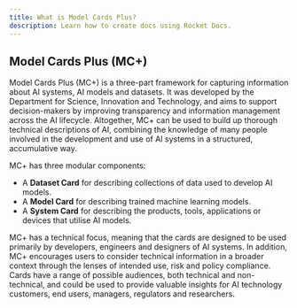 ```yaml
---
title: What is Model Cards Plus?
description: Learn how to create docs using Rocket Docs.
---
```

## Model Cards Plus (MC+)


Model Cards Plus (MC+) is a three-part framework for capturing information about AI systems, AI models and datasets. It was developed by the Department for Science, Innovation and Technology, and aims to support decision-makers by improving transparency and information management across the AI lifecycle. Altogether, MC+ can be used to build up thorough technical descriptions of AI, combining the knowledge of many people involved in the development and use of AI systems in a structured, accumulative way.

MC+ has three modular components:

- A **Dataset Card** for describing collections of data used to develop AI models.
- A **Model Card** for describing trained machine learning models.
- A **System Card** for describing the products, tools, applications or devices that utilise AI models.

MC+ has a technical focus, meaning that the cards are designed to be used primarily by developers, engineers and designers of AI systems. In addition, MC+ encourages users to consider technical information in a broader context through the lenses of intended use, risk and policy compliance. Cards have a range of possible audiences, both technical and non-technical, and could be used to provide valuable insights for AI technology customers, end users, managers, regulators and researchers.